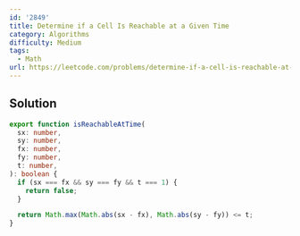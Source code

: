 ```yaml
---
id: '2849'
title: Determine if a Cell Is Reachable at a Given Time
category: Algorithms
difficulty: Medium
tags:
  - Math
url: https://leetcode.com/problems/determine-if-a-cell-is-reachable-at-a-given-time
---
```


## Solution

```typescript showLineNumbers
export function isReachableAtTime(
  sx: number,
  sy: number,
  fx: number,
  fy: number,
  t: number,
): boolean {
  if (sx === fx && sy === fy && t === 1) {
    return false;
  }

  return Math.max(Math.abs(sx - fx), Math.abs(sy - fy)) <= t;
}
```
